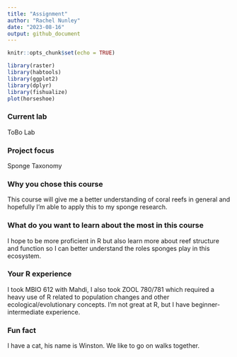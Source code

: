 ```yaml
---
title: "Assignment"
author: "Rachel Nunley"
date: "2023-08-16"
output: github_document
---
```


```r
knitr::opts_chunk$set(echo = TRUE)
```

```r
library(raster)
library(habtools)
library(ggplot2)
library(dplyr)
library(fishualize)
plot(horseshoe)
```

### Current lab
ToBo Lab

### Project focus
Sponge Taxonomy

### Why you chose this course
This course will give me a better understanding of coral reefs in general and hopefully I'm able to apply this to my sponge research.

### What do you want to learn about the most in this course
I hope to be more proficient in R but also learn more about reef structure and function so I can better understand the roles sponges play in this ecosystem.

### Your R experience
I took MBIO 612 with Mahdi, I also took ZOOL 780/781 which required a heavy use of R related to population changes and other ecological/evolutionary concepts. I'm not great at R, but I have beginner-intermediate experience.

### Fun fact
I have a cat, his name is Winston. We like to go on walks together.